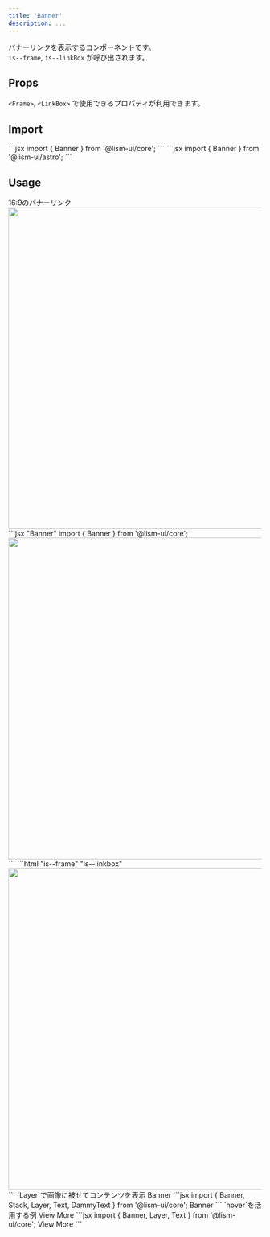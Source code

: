 ```yaml
---
title: 'Banner'
description: ...
---
```




バナーリンクを表示するコンポーネントです。  
`is--frame`, `is--linkBox` が呼び出されます。

## Props

`<Frame>`, `<LinkBox>` で使用できるプロパティが利用できます。

## Import

<Preview>
	<PreviewCode slot='tab' label='React'>
```jsx
import { Banner } from '@lism-ui/core';
```
	</PreviewCode>
	<PreviewCode slot='tab' label='Astro'>
```jsx
import { Banner } from '@lism-ui/astro';
```
	</PreviewCode>
</Preview>

## Usage

<Preview>
	<PreviewTitle>16:9のバナーリンク</PreviewTitle>
	<PreviewArea p={30}>
		<Banner href='#banner-link' aspect='bronze'>
			<img src='/img/img-2.jpg' alt='' width='960' height='640' loading='lazy' />
		</Banner>
	</PreviewArea>
	<PreviewCode slot='tab' label='React'>
```jsx "Banner"
import { Banner } from '@lism-ui/core';

<Banner href='#banner-link' aspect='bronze'>
	<img src='/img.jpg' alt='' width='960' height='640' loading='lazy' />
</Banner>
```
	</PreviewCode>
	<PreviewCode slot='tab' label='HTML'>
```html "is--frame" "is--linkbox"
<a class="b--banner is--frame is--linkBox -aspect:bronze -hov:fade" href="#banner-link">
	<img src="/img.jpg" alt="" width="960" height="640" loading="lazy">
</a>
```
	</PreviewCode>
</Preview>


<Preview>
	<PreviewTitle>`Layer`で画像に被せてコンテンツを表示</PreviewTitle>
	<PreviewArea p={30}>
		<Banner href='#banner-link' aspect='5/1' minH='8em' w='100' bdrs='l'>
			<Media src='/img/img-3.jpg' alt='' width='960' height='640' loading='lazy' />
			<Layer bgc='black:50%' blur='4px' />
			<Stack pos='a' inset='0' jc='c' gap='10' px='40' c='white' lh='s'>
				<Text fz='xl' fw='bold'>Banner</Text>
				<DammyText fz='s' lang='ja' length='s'/>
			</Stack>
		</Banner>
	</PreviewArea>
<PreviewCode>
```jsx
import { Banner, Stack, Layer, Text, DammyText } from '@lism-ui/core';

<Banner href='#banner-link' aspect='5/1' minH='8em' w='100' bdrs='l'>
	<Media src='/img/img-3.jpg' alt='' width='960' height='640' loading='lazy' />
	<Layer bgc='black:50%' blur='4px' />
	<Stack pos='a' inset='0' jc='c' gap='10' px='40' c='white' lh='s'>
		<Text fz='xl' fw='bold'>Banner</Text>
		<DammyText fz='s' lang='ja' length='s'/>
	</Stack>
</Banner>
```
</PreviewCode>
</Preview>

<Preview>
	<PreviewTitle>`hover`を活用する例</PreviewTitle>
	<PreviewArea p={30}>
		<Banner href='#banner-link' aspect='16/9' hov='pass' bdrs='l'>
			<Media hov='get:zoom' src='/img/img-1.jpg' alt='' width='960' height='640' loading='lazy' />
			<Layer bgc='black:20%' blur='4px' hov='get:show'/>
			<Layer inset='c' bgc='black' c='white' bdrs='l' hov='get:show'>
				<Text p='box'>View More</Text>
			</Layer>
		</Banner>
	</PreviewArea>
<PreviewCode>
```jsx
import { Banner, Layer, Text } from '@lism-ui/core';

<Banner href='#banner-link' aspect='16/9' hov='pass' bdrs='l'>
	<Media hov='get:zoom' src='/img/img-1.jpg' alt='' width='960' height='640' loading='lazy' />
	<Layer bgc='black:20%' blur='4px' hov='get:show'/>
	<Layer inset='c' bgc='black' c='white' bdrs='l' hov='get:show'>
		<Text p='box'>View More</Text>
	</Layer>
</Banner>
```
</PreviewCode>
</Preview>

